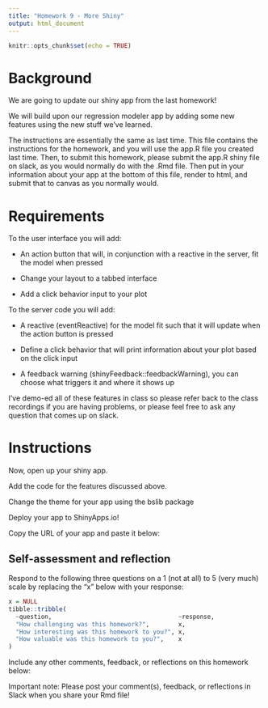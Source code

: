 ```yaml
---
title: "Homework 9 - More Shiny"
output: html_document 
---
```


``` r
knitr::opts_chunk$set(echo = TRUE)
```

# Background

We are going to update our shiny app from the last homework! 

We will build upon our regression modeler app by adding some new features using the new stuff we've learned.

The instructions are essentially the same as last time. This file contains the instructions for the homework, and you will use the app.R file you created last time. Then, to submit this homework, please submit the app.R shiny file on slack, as you would normally do with the .Rmd file. Then put in your information about your app at the bottom of this file, render to html, and submit that to canvas as you normally would.

# Requirements

To the user interface you will add:

- An action button that will, in conjunction with a reactive in the server, fit the model when pressed

- Change your layout to a tabbed interface

- Add a click behavior input to your plot

To the server code you will add:

- A reactive (eventReactive) for the model fit such that it will update when the action button is pressed

- Define a click behavior that will print information about your plot based on the click input

- A feedback warning (shinyFeedback::feedbackWarning), you can choose what triggers it and where it shows up

I've demo-ed all of these features in class so please refer back to the class recordings if you are having problems, or please feel free to ask any question that comes up on slack.

# Instructions

Now, open up your shiny app.

Add the code for the features discussed above.

Change the theme for your app using the bslib package

Deploy your app to ShinyApps.io!

Copy the URL of your app and paste it below:




## Self-assessment and reflection

Respond to the following three questions on a 1 (not at all) to 5 (very much)
scale by replacing the "x" below with your response:

``` r
x = NULL
tibble::tribble(
  ~question,                                   ~response,
  "How challenging was this homework?",        x,
  "How interesting was this homework to you?", x,
  "How valuable was this homework to you?",    x
)
```

Include any other comments, feedback, or reflections on this homework below:


Important note: Please post your comment(s), feedback, or reflections in Slack
when you share your Rmd file!
